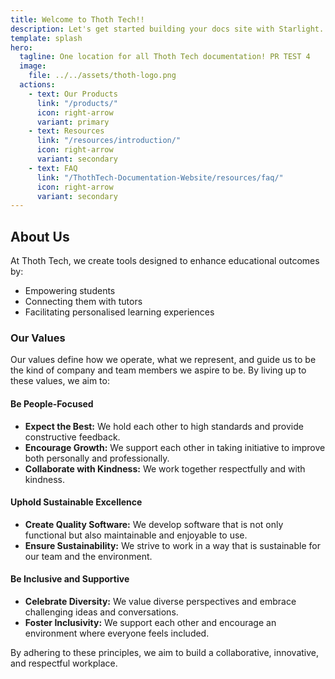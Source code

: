 ```yaml
---
title: Welcome to Thoth Tech!!
description: Let's get started building your docs site with Starlight.
template: splash
hero:
  tagline: One location for all Thoth Tech documentation! PR TEST 4
  image:
    file: ../../assets/thoth-logo.png
  actions:
    - text: Our Products
      link: "/products/"
      icon: right-arrow
      variant: primary
    - text: Resources
      link: "/resources/introduction/"
      icon: right-arrow
      variant: secondary
    - text: FAQ
      link: "/ThothTech-Documentation-Website/resources/faq/"
      icon: right-arrow
      variant: secondary
---
```



## About Us

<Card title="Thoth Tech Mission">

At Thoth Tech, we create tools designed to enhance educational outcomes by:

- Empowering students
- Connecting them with tutors
- Facilitating personalised learning experiences

### Our Values

Our values define how we operate, what we represent, and guide us to be the kind of company and team
members we aspire to be. By living up to these values, we aim to:

#### Be People-Focused

- **Expect the Best:** We hold each other to high standards and provide constructive feedback.
- **Encourage Growth:** We support each other in taking initiative to improve both personally and
  professionally.
- **Collaborate with Kindness:** We work together respectfully and with kindness.

#### Uphold Sustainable Excellence

- **Create Quality Software:** We develop software that is not only functional but also maintainable
  and enjoyable to use.
- **Ensure Sustainability:** We strive to work in a way that is sustainable for our team and the
  environment.

#### Be Inclusive and Supportive

- **Celebrate Diversity:** We value diverse perspectives and embrace challenging ideas and
  conversations.
- **Foster Inclusivity:** We support each other and encourage an environment where everyone feels
  included.

By adhering to these principles, we aim to build a collaborative, innovative, and respectful
workplace.

</Card>

<LinkCard
  title="Site Introduction!"
  description="Get to know what this site is all about."
  href="/ThothTech-Documentation-Website/resources/introduction/"
/>
<LinkCard
  title="Onboarding Hub"
  description="Get started with Thoth Tech!"
  href="/ThothTech-Documentation-Website/resources/onboarding-hub/thothtech-onboarding-doc/"
/>
<LinkCard
  title="Documentation"
  description="Thoth Tech guides and templates."
  href="/ThothTech-Documentation-Website/resources/documenting-for-thoth-tech/"
/>
